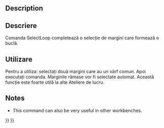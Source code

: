 <languages/>

{{Docnav
|[[CAM_SimulatorGL|SimulatorGL]]
|[[CAM_OpActiveToggle|OpActiveToggle]]
|[[CAM_Workbench|CAM]]
|IconL=CAM_SimulatorGL.svg
|IconR=CAM_OpActiveToggle.svg
|IconC=Workbench_CAM.svg
}}

<div class="mw-translate-fuzzy">
{{GuiCommand|Name=Path SelectLoop|Workbenches=[[Path Workbench|Path]]|MenuLocation=Path → Finish Selecting Loop|Shortcut=P,L|SeeAlso=}}
</div>

==Description==

<div class="mw-translate-fuzzy">
==Descriere==
Comanda SelectLoop completează o selecție de margini care formează o buclă.
</div>

<span id="Usage"></span>
==Utilizare==

<div class="mw-translate-fuzzy">
Pentru a utiliza: selectați două margini care au un vârf comun. Apoi executați comanda. Marginile rămase vor fi selectate automat. Această funcție este foarte utilă la alte Ateliere de lucru.
</div>

==Notes==

* This command can also be very useful in other workbenches.


{{Docnav
|[[CAM_SimulatorGL|SimulatorGL]]
|[[CAM_OpActiveToggle|OpActiveToggle]]
|[[CAM_Workbench|CAM]]
|IconL=CAM_SimulatorGL.svg
|IconR=CAM_OpActiveToggle.svg
|IconC=Workbench_CAM.svg
}}

{{CAM_Tools_navi{{#translation:}}}}
{{Userdocnavi{{#translation:}}}}